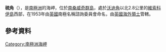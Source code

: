 {{coord|56|42|S|27|16|W|display=title}}

'''硫角'''（{{lang-en|Sulphur Point}}），是[[南極洲|南極洲]]的海岬，位於[[南桑威奇群島|南桑威奇群島]]，處於[[沃迪角|沃迪角]]以北2.8公里的[[維索科伊島|維索科伊島]]西部，在1953年由[[英國|英國]]南極名稱諮詢委員會命名，由[[英國海外領土|英國海外領土]]管轄。

==參考資料==
{{usgs-gazetteer}}

{{Antarctica-geo-stub}}
[[Category:南極洲海岬|Category:南極洲海岬]]